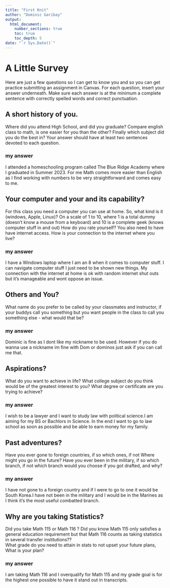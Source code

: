 ```yaml
---
title: "First Knit"
author: "Dominic Garibay"
output: 
  html_document:
    number_sections: true
    toc: true
    toc_depth: 5
date: "`r Sys.Date()`"   
---
```


# A Little Survey

Here are just a few questions so I can get to know you and so you can get practice submitting an assignment in Canvas.  For each question, insert your answer underneath. Make sure each answer is at the minimum a complete sentence with correctly spelled words and correct punctuation. 

## A short history of you.  
Where did you attend High School, and did you graduate? Compare english class to math, is one easier for you than the other? Finally which subject did you do the best in? Your answer should have at least two sentences devoted to each question.  
  
### my answer     
  
I attended a homeschooling program called The Blue Ridge Academy where I graduated in Summer 2023. For me Math comes more easier than English as I find working with numbers to be very straightforward and comes easy to me.
     


## Your computer and your and its capability?  
 For this class  you need a computer you can use at home.  So, what kind is it (windows, Apple, Linux)?  On a scale of 1 to 10, where 1 is a total dummy (doesn't know a mouse from a keyboard) and 10 is a complete geek (knows computer stuff in and out) How do you rate yourself?  You also need to have have internet access. How is your connection to the internet where you live?

### my answer   
I have a Windows laptop where I am an 8 when it comes to computer stuff. I can navigate computer stuff I just need to be shown new things. My connection with the internet at home is ok with random internet shut outs but it's manageable and wont oppose an issue.  
   

## Others and You?   
What name do you prefer to be called by your classmates and instructor, if your buddys call you something but you want people in the class to call you something else - what would that be? 

### my answer     
  
Dominic is fine as I dont like my nickname to be used. However if you do wanna use a nickname im fine with Dom or dominos just ask if you can call me that.   
 




## Aspirations?   
What do you want to achieve in life?  What college subject do you think would be of the greatest interest to you? What degree or certificate are you trying to achieve?

### my answer     
  
I wish to be a lawyer and I want to study law with political science.I am aiming for my BS or Bachlors in Science. In the end I want to go to law school as soon as possible and be able to earn money for my family.   
 



## Past adventures?  
Have you ever gone to foreign countries, if so which ones, if not Where might you go in the future?  Have you ever been in the military, if so which branch, if not which branch would you choose if you got drafted, and why?

### my answer     
  
I have not gone to a foreign country and if I were to go to one it would be South Korea.I have not been in the military and I would be in the Marines as I think it's the most useful combatted branch.   
  



## Why are you taking Statistics?  
Did you take Math 115 or Math 116 ?  Did you know Math 115 only satisfies a general education requirement but that Math 116 counts as taking statistics in several transfer institutions??  
What grade do you need to attain in stats to not upset your future plans, What is your plan?  
 

### my answer     
  
I am taking Math 116 and I overqualify for Math 115 and my grade goal is for the highest one possible to have it stand out in transcripts.    
 






  

